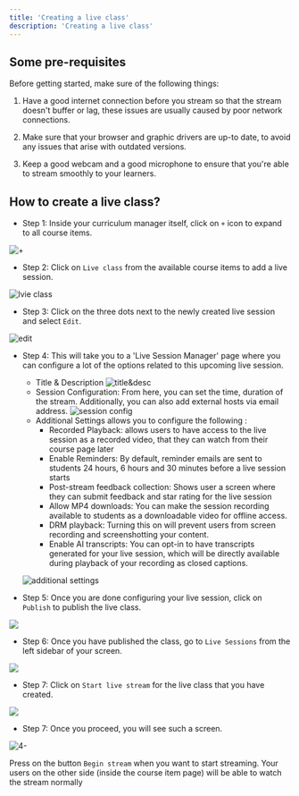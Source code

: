 ```yaml
---
title: 'Creating a live class'
description: 'Creating a live class'
---
```



## Some pre-requisites

Before getting started, make sure of the following things:

1. Have a good internet connection before you stream so that the stream doesn't buffer or lag, these issues are usually caused by poor network connections.

2. Make sure that your browser and graphic drivers are up-to date, to avoid any issues that arise with outdated versions.

3. Keep a good webcam and a good microphone to ensure that you're able to stream smoothly to your learners.

## How to create a live class?

-   Step 1: Inside your curriculum manager itself, click on `+` icon to expand to all course items.

![+](https://67d6ad5ef66ee0901532fd2f.storage.fermion.app/public-uncached/object-store-public-files/uploads/22-09-2025/seelen-ui_4ek95Hm43J.drrsix.png)

-   Step 2: Click on `Live class` from the available course items to add a live session.

![lvie class](https://67d6ad5ef66ee0901532fd2f.storage.fermion.app/public-uncached/object-store-public-files/uploads/22-09-2025/seelen-ui_nIvOSpjUY0.qmjnod.png)

-   Step 3: Click on the three dots next to the newly created live session and select `Edit`.

![edit](https://67d6ad5ef66ee0901532fd2f.storage.fermion.app/public-uncached/object-store-public-files/uploads/22-09-2025/seelen-ui_VTYjcY3SPW.nchnvx.png)

-   Step 4: This will take you to a 'Live Session Manager' page where you can configure a lot of the options related to this upcoming live session.
    - Title & Description
    ![title&desc](https://67d6ad5ef66ee0901532fd2f.storage.fermion.app/public-uncached/object-store-public-files/uploads/22-09-2025/seelen-ui_H2bBnKyKmV.eybmzt.png)
    - Session Configuration: From here, you can set the time, duration of the stream. Additionally, you can also add external hosts via email address.
    ![session config](https://67d6ad5ef66ee0901532fd2f.storage.fermion.app/public-uncached/object-store-public-files/uploads/01-10-2025/Arc_BKFqgRcDjs.igwafx.png)
    - Additional Settings allows you to configure the following :
        - Recorded Playback: allows users to have access to the live session as a recorded video, that they can watch from their course page later
        - Enable Reminders: By default, reminder emails are sent to students 24 hours, 6 hours and 30 minutes before a live session starts
        - Post-stream feedback collection: Shows user a screen where they can submit feedback and star rating for the live session
        - Allow MP4 downloads: You can make the session recording available to students as a downloadable video for offline access.
        - DRM playback: Turning this on will prevent users from screen recording and screenshotting your content.
        - Enable AI transcripts: You can opt-in to have transcripts generated for your live session, which will be directly available during playback of your recording as closed captions.

    ![additional settings](https://67d6ad5ef66ee0901532fd2f.storage.fermion.app/public-uncached/object-store-public-files/uploads/01-10-2025/Arc_5mFRvv4ZJE.oymvek.png)

-   Step 5: Once you are done configuring your live session, click on `Publish` to publish the live class.

![](https://67d6ad5ef66ee0901532fd2f.storage.fermion.app/public-uncached/object-store-public-files/uploads/22-09-2025/seelen-ui_pP2LEBg9Rc.ynuada.png)

-   Step 6: Once you have published the class, go to `Live Sessions` from the left sidebar of your screen.

![](https://67d6ad5ef66ee0901532fd2f.storage.fermion.app/public-uncached/object-store-public-files/uploads/22-09-2025/seelen-ui_JsrybJJH35.pphioj.png)

-   Step 7: Click on `Start live stream` for the live class that you have created.

![](https://67d6ad5ef66ee0901532fd2f.storage.fermion.app/public-uncached/object-store-public-files/uploads/22-09-2025/seelen-ui_Z4FKZJWdkT.cgakcs.png)

-   Step 7: Once you proceed, you will see such a screen.

![4-](https://codedamn-website-assets.s3.us-east-1.amazonaws.com/uploads/04-01-2025/screenshot-000661%402x.xtzpea.png)

Press on the button `Begin stream` when you want to start streaming. Your users on the other side (inside the course item page) will be able to watch the stream normally
